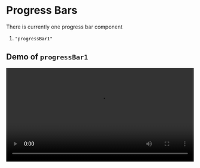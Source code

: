 # Progress Bars

There is currently one progress bar component

1. `"progressBar1"`

## Demo of `progressBar1`

<video width="100%" autoPlay={true} loop={true} src="https://custoplayer.nyc3.cdn.digitaloceanspaces.com/docs%2Fprogress-bars%2FprogressBar1.mp4"/>

## Usage
```jsx
item1: {
  id: 'progressBar1',
  progressColor: '#a4c3f5',
  scrubberColor: "#a4c3f5",
  scrubberBorderColor: "white",
},
```
* The `"progressColor"` property changes the color of the progress in the progress bar
  * Accepts any hex or rgb color code
* The `scrubberColor` property changes the color of the scrubber (the circle at the end of the progress).
  * Accepts any hex or rgb color code
  * If no `scrubberColor` is defined, the `scrubberColor` is defaulted to the same as the `progressColor`

* The `scrubberBorder` property changes the border color of the scrubber (the circle at the end of the progress).
  * Accepts any hex or rgb color code
  * If no `scrubberBorderColor` is defined, the `scrubberBorderColor` is defaulted to a lightened version of the `scrubberColor`

* The `hideOnMobile` property hides the progressBar component when the video's width is less than 768px.
  * Accepts values of true or false

